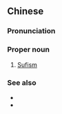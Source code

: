 {{also|苏菲派}}
==Chinese==
{{zh-forms|s=苏菲派|type=21}}

===Pronunciation===
{{zh-pron
|m=Sūfēipài
|c=sou1 fei1 paai3
|cat=pn
}}

===Proper noun===
{{zh-proper noun}}

# {{lb|zh|Islam}} [[Sufism]]

===See also===
* {{zh-l|遜尼派|Sunni}}
* {{zh-l|什葉派|Shi'a}}